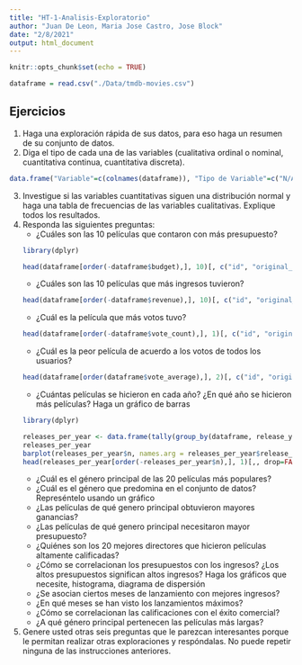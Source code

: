 ```yaml
---
title: "HT-1-Analisis-Exploratorio"
author: "Juan De Leon, Maria Jose Castro, Jose Block"
date: "2/8/2021"
output: html_document
---
```


```r
knitr::opts_chunk$set(echo = TRUE)
```

```r
dataframe = read.csv("./Data/tmdb-movies.csv")
```

## Ejercicios

1. Haga una exploración rápida de sus datos, para eso haga un resumen de su conjunto de datos.
2. Diga el tipo de cada una de las variables (cualitativa ordinal o nominal, cuantitativa continua, cuantitativa discreta).
```r
data.frame("Variable"=c(colnames(dataframe)), "Tipo de Variable"=c("N/A", "N/A", "Cuantitativa Continua", "Cuantitativa Discreta", "Cuantitativa Discreta", "Cualitativa Nominal", "Cualitativa Nominal", "Cualitativa Nominal", "Cualitativa Nominal", "Cualitativa Nominal", "Cualitativa Nominal", "Cualitativa Nominal", "Cuantitativa Discreta", "Cualitativa Nominal", "Cualitativa Nominal", "Cuantitativa Discreta", "Cuantitativa Discreta", "Cuantitativa Continua", "Cuantitativa Discreta", "Cuantitativa Continua", "Cuantitativa Continua"))
```
3. Investigue si las variables cuantitativas siguen una distribución normal y haga una tabla de frecuencias de las variables cualitativas. Explique todos los resultados.
4. Responda las siguientes preguntas:
    - ¿Cuáles son las 10 películas que contaron con más presupuesto?
    ```r
    library(dplyr)
    ```
    ```r
    head(dataframe[order(-dataframe$budget),], 10)[, c("id", "original_title", "budget"), drop=FALSE]
    ```
    - ¿Cuáles son las 10 películas que más ingresos tuvieron?
    ```r
    head(dataframe[order(-dataframe$revenue),], 10)[, c("id", "original_title", "revenue"), drop=FALSE]
    ```
    - ¿Cuál es la película que más votos tuvo?
    ```r
    head(dataframe[order(-dataframe$vote_count),], 1)[, c("id", "original_title", "vote_count"), drop=FALSE]
    ```
    - ¿Cuál es la peor película de acuerdo a los votos de todos los usuarios?
    ```r
    head(dataframe[order(dataframe$vote_average),], 2)[, c("id", "original_title", "vote_average"), drop=FALSE]
    ```
    - ¿Cuántas películas se hicieron en cada año? ¿En qué año se hicieron más películas? Haga un gráfico de barras
    ```r
    library(dplyr)
    ```
    ```r
    releases_per_year <- data.frame(tally(group_by(dataframe, release_year)))
    releases_per_year
    barplot(releases_per_year$n, names.arg = releases_per_year$release_year)
    head(releases_per_year[order(-releases_per_year$n),], 1)[,, drop=FALSE]
    ```
    - ¿Cuál es el género principal de las 20 películas más populares?
    - ¿Cuál es el género que predomina en el conjunto de datos? Represéntelo usando un gráfico
    - ¿Las películas de qué genero principal obtuvieron mayores ganancias?
    - ¿Las películas de qué genero principal necesitaron mayor presupuesto?
    - ¿Quiénes son los 20 mejores directores que hicieron películas altamente calificadas?
    - ¿Cómo se correlacionan los presupuestos con los ingresos? ¿Los altos presupuestos significan altos ingresos? Haga los gráficos que necesite, histograma, diagrama de dispersión
    - ¿Se asocian ciertos meses de lanzamiento con mejores ingresos?
    - ¿En qué meses se han visto los lanzamientos máximos?
    - ¿Cómo se correlacionan las calificaciones con el éxito comercial?
    - ¿A qué género principal pertenecen las películas más largas?
5. Genere usted otras seis preguntas que le parezcan interesantes porque le permitan realizar otras exploraciones y respóndalas. No puede repetir ninguna de las instrucciones anteriores.
    